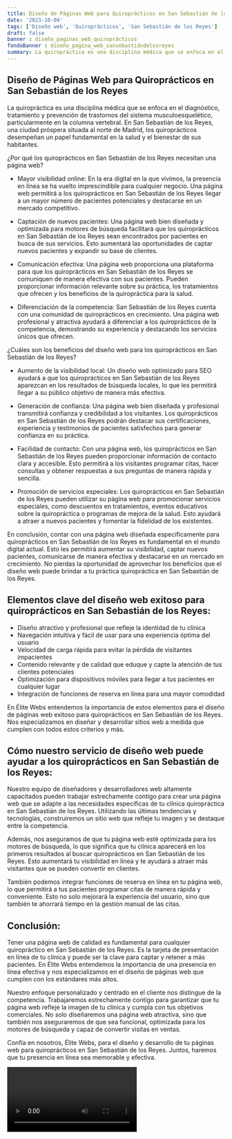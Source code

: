 ```yaml
---
title: Diseño de Páginas Web para Quiroprácticos en San Sebastián de los Reyes
date: '2023-10-04'
tags: ['Diseño web', 'Quiroprácticos', 'San Sebastián de los Reyes']
draft: false
banner : diseño_paginas_web_quiroprácticos
fondoBanner : diseño_pagina_web_sansebastiándelosreyes
summary: La quiropráctica es una disciplina médica que se enfoca en el diagnóstico, tratamiento y prevención de trastornos del sistema musculoesquelético, particularmente en la columna vertebral. En San Sebastián de los Reyes, una ciudad próspera situada al norte de Madrid, los quiroprácticos desempeñan un papel fundamental en la salud y el bienestar de sus habitantes.
---
```


## Diseño de Páginas Web para Quiroprácticos en San Sebastián de los Reyes

La quiropráctica es una disciplina médica que se enfoca en el diagnóstico, tratamiento y prevención de trastornos del sistema musculoesquelético, particularmente en la columna vertebral. En San Sebastián de los Reyes, una ciudad próspera situada al norte de Madrid, los quiroprácticos desempeñan un papel fundamental en la salud y el bienestar de sus habitantes.

¿Por qué los quiroprácticos en San Sebastián de los Reyes necesitan una página web?

- Mayor visibilidad online: En la era digital en la que vivimos, la presencia en línea se ha vuelto imprescindible para cualquier negocio. Una página web permitirá a los quiroprácticos en San Sebastián de los Reyes llegar a un mayor número de pacientes potenciales y destacarse en un mercado competitivo.

- Captación de nuevos pacientes: Una página web bien diseñada y optimizada para motores de búsqueda facilitará que los quiroprácticos en San Sebastián de los Reyes sean encontrados por pacientes en busca de sus servicios. Esto aumentará las oportunidades de captar nuevos pacientes y expandir su base de clientes.

- Comunicación efectiva: Una página web proporciona una plataforma para que los quiroprácticos en San Sebastián de los Reyes se comuniquen de manera efectiva con sus pacientes. Pueden proporcionar información relevante sobre su práctica, los tratamientos que ofrecen y los beneficios de la quiropráctica para la salud.

- Diferenciación de la competencia: San Sebastián de los Reyes cuenta con una comunidad de quiroprácticos en crecimiento. Una página web profesional y atractiva ayudará a diferenciar a los quiroprácticos de la competencia, demostrando su experiencia y destacando los servicios únicos que ofrecen.

¿Cuáles son los beneficios del diseño web para los quiroprácticos en San Sebastián de los Reyes?

- Aumento de la visibilidad local: Un diseño web optimizado para SEO ayudará a que los quiroprácticos en San Sebastián de los Reyes aparezcan en los resultados de búsqueda locales, lo que les permitirá llegar a su público objetivo de manera más efectiva.

- Generación de confianza: Una página web bien diseñada y profesional transmitirá confianza y credibilidad a los visitantes. Los quiroprácticos en San Sebastián de los Reyes podrán destacar sus certificaciones, experiencia y testimonios de pacientes satisfechos para generar confianza en su práctica.

- Facilidad de contacto: Con una página web, los quiroprácticos en San Sebastián de los Reyes pueden proporcionar información de contacto clara y accesible. Esto permitirá a los visitantes programar citas, hacer consultas y obtener respuestas a sus preguntas de manera rápida y sencilla.

- Promoción de servicios especiales: Los quiroprácticos en San Sebastián de los Reyes pueden utilizar su página web para promocionar servicios especiales, como descuentos en tratamientos, eventos educativos sobre la quiropráctica o programas de mejora de la salud. Esto ayudará a atraer a nuevos pacientes y fomentar la fidelidad de los existentes.

En conclusión, contar con una página web diseñada específicamente para quiroprácticos en San Sebastián de los Reyes es fundamental en el mundo digital actual. Esto les permitirá aumentar su visibilidad, captar nuevos pacientes, comunicarse de manera efectiva y destacarse en un mercado en crecimiento. No pierdas la oportunidad de aprovechar los beneficios que el diseño web puede brindar a tu práctica quiropráctica en San Sebastián de los Reyes.

<GifSeo />

<Cta />

## Elementos clave del diseño web exitoso para quiroprácticos en San Sebastián de los Reyes:

- Diseño atractivo y profesional que refleje la identidad de tu clínica
- Navegación intuitiva y fácil de usar para una experiencia óptima del usuario
- Velocidad de carga rápida para evitar la pérdida de visitantes impacientes
- Contenido relevante y de calidad que eduque y capte la atención de tus clientes potenciales
- Optimización para dispositivos móviles para llegar a tus pacientes en cualquier lugar
- Integración de funciones de reserva en línea para una mayor comodidad

En Élite Webs entendemos la importancia de estos elementos para el diseño de páginas web exitoso para quiroprácticos en San Sebastián de los Reyes. Nos especializamos en diseñar y desarrollar sitios web a medida que cumplen con todos estos criterios y más.

## Cómo nuestro servicio de diseño web puede ayudar a los quiroprácticos en San Sebastián de los Reyes:

Nuestro equipo de diseñadores y desarrolladores web altamente capacitados pueden trabajar estrechamente contigo para crear una página web que se adapte a las necesidades específicas de tu clínica quiropráctica en San Sebastián de los Reyes. Utilizando las últimas tendencias y tecnologías, construiremos un sitio web que refleje tu imagen y se destaque entre la competencia.

Además, nos aseguramos de que tu página web esté optimizada para los motores de búsqueda, lo que significa que tu clínica aparecerá en los primeros resultados al buscar quiroprácticos en San Sebastián de los Reyes. Esto aumentará tu visibilidad en línea y te ayudará a atraer más visitantes que se pueden convertir en clientes.

También podemos integrar funciones de reserva en línea en tu página web, lo que permitirá a tus pacientes programar citas de manera rápida y conveniente. Esto no solo mejorará la experiencia del usuario, sino que también te ahorrará tiempo en la gestión manual de las citas.

## Conclusión:

Tener una página web de calidad es fundamental para cualquier quiropráctico en San Sebastián de los Reyes. Es la tarjeta de presentación en línea de tu clínica y puede ser la clave para captar y retener a más pacientes. En Élite Webs entendemos la importancia de una presencia en línea efectiva y nos especializamos en el diseño de páginas web que cumplen con los estándares más altos.

Nuestro enfoque personalizado y centrado en el cliente nos distingue de la competencia. Trabajaremos estrechamente contigo para garantizar que tu página web refleje la imagen de tu clínica y cumpla con tus objetivos comerciales. No solo diseñaremos una página web atractiva, sino que también nos aseguraremos de que sea funcional, optimizada para los motores de búsqueda y capaz de convertir visitas en ventas.

Confía en nosotros, Élite Webs, para el diseño y desarrollo de tu páginas web para quiroprácticos en San Sebastián de los Reyes. Juntos, haremos que tu presencia en línea sea memorable y efectiva.

<Video />

<CtaBot job='Quiroprácticos' city='San Sebastián de los Reyes'/>

<Gmaps query='San Sebastián de los Reyes+españa+maps' />
